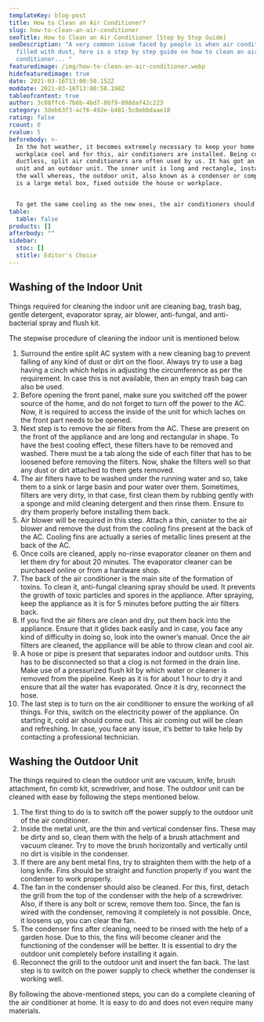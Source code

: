 ```yaml
---
templateKey: blog-post
title: How to Clean an Air Conditioner?
slug: how-to-clean-an-air-conditioner
seoTitle: How to Clean an Air Conditioner [Step by Step Guide]
seoDescription: "A very common issue faced by people is when air conditioner is
  filled with dust, here is a step by step guide on how to clean an air
  conditioner... "
featuredimage: /img/how-to-clean-an-air-conditioner.webp
hidefeaturedimage: true
date: 2021-03-16T13:00:58.152Z
moddate: 2021-03-16T13:00:58.198Z
tableofcontent: true
author: 3c88ffc6-7b6b-4bd7-86f9-098daf42c223
category: 3deb63f3-acf6-492e-b481-5c8ebbdaae18
rating: false
rcount: 0
rvalue: 5
beforebody: >-
  In the hot weather, it becomes extremely necessary to keep your home and
  workplace cool and for this, air conditioners are installed. Being compact and
  ductless, split air conditioners are often used by us. It has got an inner
  unit and an outdoor unit. The inner unit is long and rectangle, installed on
  the wall whereas, the outdoor unit, also known as a condenser or compressor,
  is a large metal box, fixed outside the house or workplace.


  To get the same cooling as the new ones, the air conditioners should be examined and cleaned at least once in 6 months. This ensures good health of the system and it remains in good working condition for a long time. Let’s learn how to clean the entire unit, both indoor and outdoor.
table:
  table: false
products: []
afterbody: ""
sidebar:
  stoc: []
  stitle: Editor's Choice
---
```

## Washing of the Indoor Unit

Things required for cleaning the indoor unit are cleaning bag, trash bag, gentle detergent, evaporator spray, air blower, anti-fungal, and anti-bacterial spray and flush kit.

The stepwise procedure of cleaning the indoor unit is mentioned below.

1. Surround the entire split AC system with a new cleaning bag to prevent falling of any kind of dust or dirt on the floor. Always try to use a bag having a cinch which helps in adjusting the circumference as per the requirement. In case this is not available, then an empty trash bag can also be used.
2. Before opening the front panel, make sure you switched off the power source of the home, and do not forget to turn off the power to the AC. Now, it is required to access the inside of the unit for which laches on the front part needs to be opened.
3. Next step is to remove the air filters from the AC. These are present on the front of the appliance and are long and rectangular in shape. To have the best cooling effect, these filters have to be removed and washed. There must be a tab along the side of each filter that has to be loosened before removing the filters. Now, shake the filters well so that any dust or dirt attached to them gets removed.
4. The air filters have to be washed under the running water and so, take them to a sink or large basin and pour water over them. Sometimes, filters are very dirty, in that case, first clean them by rubbing gently with a sponge and mild cleaning detergent and then rinse them. Ensure to dry them properly before installing them back.
5. Air blower will be required in this step. Attach a thin, canister to the air blower and remove the dust from the cooling fins present at the back of the AC. Cooling fins are actually a series of metallic lines present at the back of the AC.
6. Once coils are cleaned, apply no-rinse evaporator cleaner on them and let them dry for about 20 minutes. The evaporator cleaner can be purchased online or from a hardware shop.
7. The back of the air conditioner is the main site of the formation of toxins. To clean it, anti-fungal cleaning spray should be used. It prevents the growth of toxic particles and spores in the appliance. After spraying, keep the appliance as it is for 5 minutes before putting the air filters back.
8. If you find the air filters are clean and dry, put them back into the appliance. Ensure that it glides back easily and in case, you face any kind of difficulty in doing so, look into the owner’s manual. Once the air filters are cleaned, the appliance will be able to throw clean and cool air.
9. A hose or pipe is present that separates indoor and outdoor units. This has to be disconnected so that a clog is not formed in the drain line. Make use of a pressurized flush kit by which water or cleaner is removed from the pipeline. Keep as it is for about 1 hour to dry it and ensure that all the water has evaporated. Once it is dry, reconnect the hose.
10. The last step is to turn on the air conditioner to ensure the working of all things. For this, switch on the electricity power of the appliance. On starting it, cold air should come out. This air coming out will be clean and refreshing. In case, you face any issue, it’s better to take help by contacting a professional technician.

## Washing the Outdoor Unit

The things required to clean the outdoor unit are vacuum, knife, brush attachment, fin comb kit, screwdriver, and hose. The outdoor unit can be cleaned with ease by following the steps mentioned below.

1. The first thing to do is to switch off the power supply to the outdoor unit of the air conditioner.
2. Inside the metal unit, are the thin and vertical condenser fins. These may be dirty and so, clean them with the help of a brush attachment and vacuum cleaner. Try to move the brush horizontally and vertically until no dirt is visible in the condenser.
3. If there are any bent metal fins, try to straighten them with the help of a long knife. Fins should be straight and function properly if you want the condenser to work properly.
4. The fan in the condenser should also be cleaned. For this, first, detach the grill from the top of the condenser with the help of a screwdriver. Also, if there is any bolt or screw, remove them too. Since, the fan is wired with the condenser, removing it completely is not possible. Once, it loosens up, you can clear the fan.
5. The condenser fins after cleaning, need to be rinsed with the help of a garden hose. Due to this, the fins will become cleaner and the functioning of the condenser will be better. It is essential to dry the outdoor unit completely before installing it again.
6. Reconnect the grill to the outdoor unit and insert the fan back. The last step is to switch on the power supply to check whether the condenser is working well.

By following the above-mentioned steps, you can do a complete cleaning of the air conditioner at home. It is easy to do and does not even require many materials.